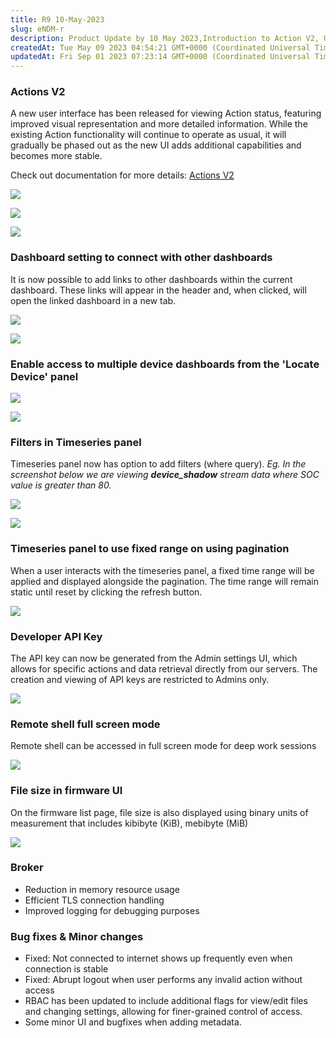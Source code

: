 ```yaml
---
title: R9 10-May-2023
slug: eNDM-r
description: Product Update by 10 May 2023,Introduction to Action V2, Updates in Dashboard settings, Locate device panel and other changes
createdAt: Tue May 09 2023 04:54:21 GMT+0000 (Coordinated Universal Time)
updatedAt: Fri Sep 01 2023 07:23:14 GMT+0000 (Coordinated Universal Time)
---
```


### Actions V2

A new user interface has been released for viewing Action status, featuring improved visual representation and more detailed information. While the existing Action functionality will continue to operate as usual, it will gradually be phased out as the new UI adds additional capabilities and becomes more stable.

Check out documentation for more details: [Actions V2](<../Bytebeam docs/Actions.md>)&#x20;

![](/assets/9g09iiXY0IjnyD9LSEg3H_screenshot-2023-05-10-at-53719-pm.png)

![](/assets/3h2ZGMkYA9jP6aXNRjYoi_screenshot-2023-05-10-at-54935-pm.png)

![](/assets/4I-jQBs1hfADSko25EfKO_screenshot-2023-05-10-at-61610-pm.png)

### Dashboard setting to connect with other dashboards

It is now possible to add links to other dashboards within the current dashboard. These links will appear in the header and, when clicked, will open the linked dashboard in a new tab.

![](/assets/fjX3NYE_ggov3c345F08I_linkdashboard1.png)

![](/assets/ITvmJ9JpyRA0HWeo-9heW_linkdashboard2.png)

### Enable access to multiple device dashboards from the 'Locate Device' panel

![](/assets/w5YC0aeM5FdN6Nrr15P-x_multilocate1.png)

![](/assets/p5_G6u8cajfDXpqjRJEqK_multilocate2.png)

### Filters in Timeseries panel

Timeseries panel now has option to add filters (where query). *Eg.* *In the screenshot below we are viewing ****device\_shadow**** stream data where SOC value is greater than 80.*

![](/assets/2U1fR8SCY6uQuuGCP9EBe_screenshot-2023-05-10-at-51511-pm.png)

![](/assets/Y5Xp5HJzrV8PH1KcYccaA_screenshot-2023-05-10-at-51705-pm.png)

### Timeseries panel to use fixed range on using pagination

When a user interacts with the timeseries panel, a fixed time range will be applied and displayed alongside the pagination. The time range will remain static until reset by clicking the refresh button.

![](/assets/IWjAD9UE4Z7VmJfJTI32A_screenshot-2023-05-11-at-24138-am.png)

### Developer API Key

The API key can now be generated from the Admin settings UI, which allows for specific actions and data retrieval directly from our servers. The creation and viewing of API keys are restricted to Admins only.

![](/assets/qmdIcCDZcQ1mAPh5DHRh0_screenshot-2023-05-11-at-20234-am.png)

### Remote shell full screen mode

Remote shell can be accessed in full screen mode for deep work sessions

![](/assets/2FCFxzEsk6-cqG5Hgxy-8_ezcom-video-to-.gif)

### File size in firmware UI

On the firmware list page, file size is also displayed using binary units of measurement that includes kibibyte (KiB), mebibyte (MiB)

![](/assets/7ParyV-rimJLVFUFec__g_screenshot-2023-05-11-at-21302-am.png)

### Broker&#x20;

- Reduction in memory resource usage&#x20;
- Efficient TLS connection handling&#x20;
- Improved logging for debugging purposes&#x20;

### Bug fixes & Minor changes

- Fixed: Not connected to internet shows up frequently even when connection is stable
- Fixed: Abrupt logout when user performs any invalid action without access
- RBAC has been updated to include additional flags for view/edit files and changing settings, allowing for finer-grained control of access.
- Some minor UI and bugfixes when adding metadata.



